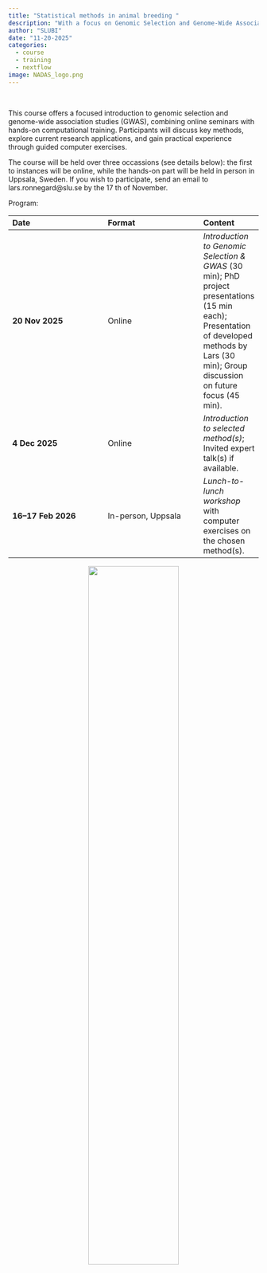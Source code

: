 ```yaml
---
title: "Statistical methods in animal breeding "
description: "With a focus on Genomic Selection and Genome-Wide Association Studies"
author: "SLUBI"
date: "11-20-2025"
categories:
  - course
  - training
  - nextflow
image: NADAS_logo.png
---
```

<br>

This course offers a focused introduction to genomic selection and genome-wide association studies (GWAS), combining online seminars with hands-on computational training. Participants will discuss key methods, explore current research applications, and gain practical experience through guided computer exercises.

The course will be held over three occassions (see details below): the first to instances will be online, while the hands-on part will be held in person in Uppsala, Sweden. If you wish to participate, send an email to lars.ronnegard@slu.se by the 17 th of November.

Program: 

| **Date**              | **Format**            | **Content** |
|:----------------------|:----------------------|:-------------|
| **20 Nov 2025**       | Online                | *Introduction to Genomic Selection & GWAS* (30 min); PhD project presentations (15 min each); Presentation of developed methods by Lars (30 min); Group discussion on future focus (45 min). |
| **4 Dec 2025**        | Online                | *Introduction to selected method(s)*; Invited expert talk(s) if available. |
| **16–17 Feb 2026**    | In-person, Uppsala    | *Lunch-to-lunch workshop* with computer exercises on the chosen method(s). |




<center>
![](NADAS_logo.png){.class width=60%}